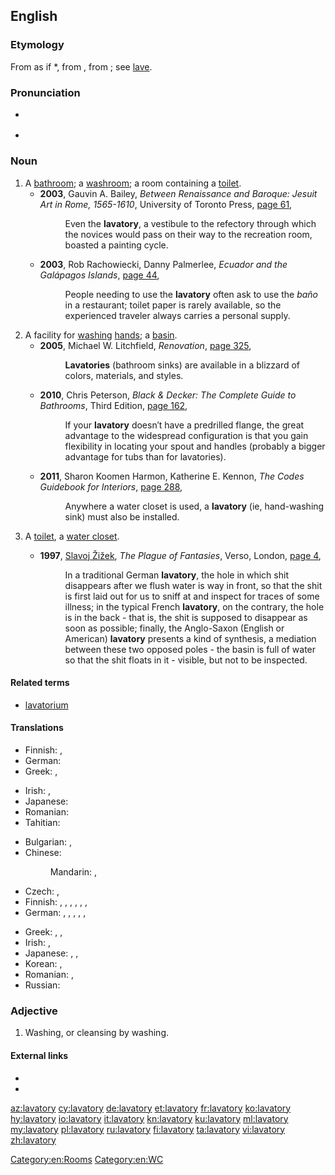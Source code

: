 ==English==

===Etymology===
From {{etyl|la|en}} as if *{{term||lavatorius}}, from {{etyl|LL.|en}} {{term|lavator||a clothes washer}}, from {{m|la|lavō||wash}}; see [[lave]].

===Pronunciation===
* {{a|UK}} {{IPA|/ˈlæv.ə.tri/|/ˈlæv.ə.təɹ.i/|lang=en}}
* {{a|US}} {{IPA|/ˈlæv.ə.tɔɹ.i/|lang=en}}

===Noun===
{{en-noun|lavatories}}

# A [[bathroom]]; a [[washroom]]; a room containing a [[toilet]].
#* '''2003''', Gauvin A. Bailey, ''Between Renaissance and Baroque: Jesuit Art in Rome, 1565-1610'', University of Toronto Press, [http://books.google.com.au/books?id=suRw3StCpEEC&pg=PA61&dq=%22lavatory%22|%22lavatories%22+-intitle:%22%22+-inauthor:%22%22&hl=en&sa=X&ei=f4ueT5_FJayKmQW2wcTODg&redir_esc=y#v=onepage&q=%22lavatory%22|%22lavatories%22%20-intitle%3A%22%22%20-inauthor%3A%22%22&f=false page 61],
#*: Even the '''lavatory''', a vestibule to the refectory through which the novices would pass on their way to the recreation room, boasted a painting cycle.
#* '''2003''', Rob Rachowiecki, Danny Palmerlee, ''Ecuador and the Galápagos Islands'', [http://books.google.com.au/books?id=4KQbiA1T-MEC&pg=PA44&dq=%22lavatory%22|%22lavatories%22+-intitle:%22%22+-inauthor:%22%22&hl=en&sa=X&ei=X6CeT5LlMaWiiAejgpmrBQ&redir_esc=y#v=onepage&q=%22lavatory%22|%22lavatories%22%20-intitle%3A%22%22%20-inauthor%3A%22%22&f=false page 44],
#*: People needing to use the '''lavatory''' often ask to use the ''baño'' in a restaurant; toilet paper is rarely available, so the experienced traveler always carries a personal supply.
# A facility for [[washing]] [[hand]]s; a [[basin]].
#* '''2005''', Michael W. Litchfield, ''Renovation'', [http://books.google.com.au/books?id=CPZQYiuX-W0C&pg=PA325&dq=%22lavatory%22|%22lavatories%22+-intitle:%22%22+-inauthor:%22%22&hl=en&sa=X&ei=bJSeT7KmLOK5iQfDko3_Ag&redir_esc=y#v=onepage&q=%22lavatory%22|%22lavatories%22%20-intitle%3A%22%22%20-inauthor%3A%22%22&f=false page 325],
#*: '''Lavatories''' (bathroom sinks) are available in a blizzard of colors, materials, and styles.
#* '''2010''', Chris Peterson, ''Black & Decker: The Complete Guide to Bathrooms'', Third Edition, [http://books.google.com.au/books?id=vPxIRYtCMxkC&pg=PA162&dq=%22lavatory%22|%22lavatories%22+-intitle:%22%22+-inauthor:%22%22&hl=en&sa=X&ei=f4ueT5_FJayKmQW2wcTODg&redir_esc=y#v=onepage&q=%22lavatory%22|%22lavatories%22%20-intitle%3A%22%22%20-inauthor%3A%22%22&f=false page 162],
#*: If your '''lavatory''' doesn′t have a predrilled flange, the great advantage to the widespread configuration is that you gain flexibility in locating your spout and handles (probably a bigger advantage for tubs than for lavatories).
#* '''2011''', Sharon Koomen Harmon, Katherine E. Kennon, ''The Codes Guidebook for Interiors'', [http://books.google.com.au/books?id=BdT-tAR_afAC&pg=PA288&dq=%22lavatory%22|%22lavatories%22+-intitle:%22%22+-inauthor:%22%22&hl=en&sa=X&ei=f4ueT5_FJayKmQW2wcTODg&redir_esc=y#v=onepage&q=%22lavatory%22|%22lavatories%22%20-intitle%3A%22%22%20-inauthor%3A%22%22&f=false page 288],
#*: Anywhere a water closet is used, a '''lavatory''' (ie, hand-washing sink) must also be installed.
# {{context|UK|New England|lang=en}} A [[toilet]], a [[water closet]].
#* '''1997''', [[w:Slavoj Žižek|Slavoj Žižek]], ''The Plague of Fantasies'', Verso, London, [http://books.google.com.au/books?id=NM5PqgKd2dsC&pg=PA4&dq=%22lavatory%22|%22lavatories%22+-intitle:%22%22+-inauthor:%22%22&hl=en&sa=X&ei=k5eeT66OGdDymAXFtJnSDg&redir_esc=y#v=onepage&q=%22lavatory%22|%22lavatories%22%20-intitle%3A%22%22%20-inauthor%3A%22%22&f=false page 4],
#*: In a traditional German '''lavatory''', the hole in which shit disappears after we flush water is way in front, so that the shit is first laid out for us to sniff at and inspect for traces of some illness; in the typical French '''lavatory''', on the contrary, the hole is in the back - that is, the shit is supposed to disappear as soon as possible; finally, the Anglo-Saxon (English or American) '''lavatory''' presents a kind of synthesis, a mediation between these two opposed poles - the basin is full of water so that the shit floats in it - visible, but not to be inspected.

====Related terms====
* [[lavatorium]]

====Translations====
{{trans-top|bathroom}}
* Finnish: {{t+|fi|kylpyhuone}}, {{qualifier|colloquial}} {{t+|fi|kylppäri}}
* German: {{t+|de|WC|n}}
* Greek: {{t+|el|λουτρό|n}}, {{t+|el|μπάνιο|n}}
{{trans-mid}}
* Irish: {{t|ga|ionlann|f}}, {{t|ga|leithreas|m}}
* Japanese: {{t+|ja|洗面所|tr=senmenjo}}
* Romanian: {{t|ro|cameră de baie|f}}
* Tahitian: {{t|ty|fare iti}}
{{trans-bottom}}

{{trans-top|toilet}}
* Bulgarian: {{t|bg|нужник|m|tr=núžnik}}, {{t|bg|клозет|m|tr=klozét}}
* Chinese:
*: Mandarin: {{t+|cmn|洗手間|tr=xi3 shou3 jian1|sc=Hani}}, {{t+|cmn|廁所|tr=ce4 suo3|sc=Hani}}
* Czech: {{t|cs|záchod|m}}, {{t+|cs|WC}}
* Finnish: {{qualifier|colloquial}} {{t+|fi|vessa}}, {{t+|fi|WC}}, {{qualifier|some literary}} {{t+|fi|käymälä}}, {{t|fi|toiletti}}, {{qualifier|dated}}, {{t+|fi|klosetti}} {{qualifier|dated}}, {{t+|fi|veski}} {{qualifier|colloquial}}
* German: {{t|de|Wasserklosett|n}}, {{t+|de|WC|n}}, {{t+|de|Toilette|f}}, {{t+|de|Abtritt}}, {{t+|de|Abort|m}}, {{t+|de|Klo|n}}
{{trans-mid}}
* Greek: {{t+|el|αποχωρητήριο|n}}, {{t+|el|τουαλέτα|f}}, {{t+|el|απόπατος|m}}
* Irish: {{t|ga|ionlann|f}}, {{t|ga|leithreas|m}}
* Japanese: {{t|ja|手洗い|tr=tearai}}, {{t+|ja|トイレ|tr=toire}}, {{t|ja|化粧室|tr=keshōshitsu}}
* Korean: {{t+|ko|화장실|tr=hwa jang sil|sc=Kore}}, {{t+|ko|변소|tr=byeon so|sc=Kore}}
* Romanian: {{t|ro|WC|n}}, {{t+|ro|closet|n}}
* Russian: {{t+|ru|уборная|f|tr=ubórnaja}}
{{trans-bottom}}

===Adjective===
{{en-adj|-}}

# {{context|dated|lang=en}} Washing, or cleansing by washing.

====External links====
* {{R:Webster 1913}}
* {{R:Century 1911}}

[[Category:en:Rooms]]
[[Category:en:WC]]

[[az:lavatory]]
[[cy:lavatory]]
[[de:lavatory]]
[[et:lavatory]]
[[fr:lavatory]]
[[ko:lavatory]]
[[hy:lavatory]]
[[io:lavatory]]
[[it:lavatory]]
[[kn:lavatory]]
[[ku:lavatory]]
[[ml:lavatory]]
[[my:lavatory]]
[[pl:lavatory]]
[[ru:lavatory]]
[[fi:lavatory]]
[[ta:lavatory]]
[[vi:lavatory]]
[[zh:lavatory]]